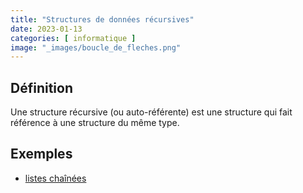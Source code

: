 ```yaml
---
title: "Structures de données récursives"
date: 2023-01-13
categories: [ informatique ]
image: "_images/boucle_de_fleches.png"
---
```


::: {.callout-note icon=false}
## Définition

Une structure récursive (ou auto-référente) est une structure qui fait référence à une structure du même type.
:::


## Exemples

 - [listes chaînées](algo_avancee_listes_chainees.qmd)

